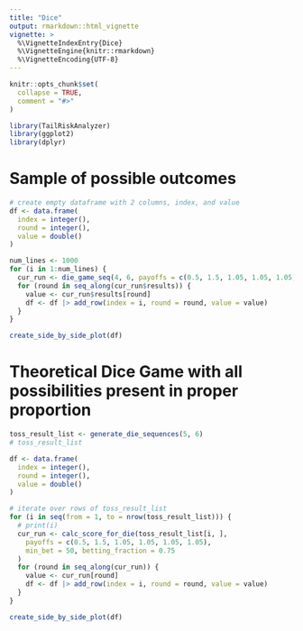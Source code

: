 ```yaml
---
title: "Dice"
output: rmarkdown::html_vignette
vignette: >
  %\VignetteIndexEntry{Dice}
  %\VignetteEngine{knitr::rmarkdown}
  %\VignetteEncoding{UTF-8}
---
```


```r
knitr::opts_chunk$set(
  collapse = TRUE,
  comment = "#>"
)
```



```r
library(TailRiskAnalyzer)
library(ggplot2)
library(dplyr)
```


# Sample of possible outcomes

```r
# create empty dataframe with 2 columns, index, and value
df <- data.frame(
  index = integer(),
  round = integer(),
  value = double()
)

num_lines <- 1000
for (i in 1:num_lines) {
  cur_run <- die_game_seq(4, 6, payoffs = c(0.5, 1.5, 1.05, 1.05, 1.05, 1.05))
  for (round in seq_along(cur_run$results)) {
    value <- cur_run$results[round]
    df <- df |> add_row(index = i, round = round, value = value)
  }
}

create_side_by_side_plot(df)
```

# Theoretical Dice Game with all possibilities present in proper proportion

```r
toss_result_list <- generate_die_sequences(5, 6)
# toss_result_list

df <- data.frame(
  index = integer(),
  round = integer(),
  value = double()
)

# iterate over rows of toss_result_list
for (i in seq(from = 1, to = nrow(toss_result_list))) {
  # print(i)
  cur_run <- calc_score_for_die(toss_result_list[i, ],
    payoffs = c(0.5, 1.5, 1.05, 1.05, 1.05, 1.05),
    min_bet = 50, betting_fraction = 0.75
  )
  for (round in seq_along(cur_run)) {
    value <- cur_run[round]
    df <- df |> add_row(index = i, round = round, value = value)
  }
}

create_side_by_side_plot(df)
```
